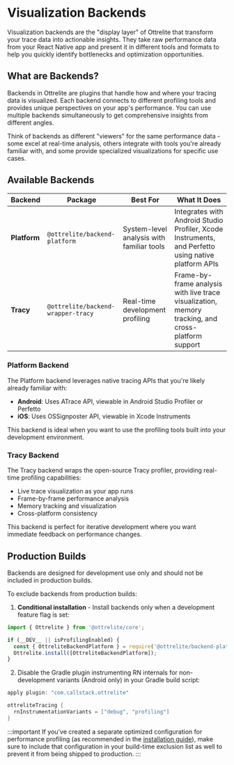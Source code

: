 # Visualization Backends

Visualization backends are the "display layer" of Ottrelite that transform your trace data into actionable insights. They take raw performance data from your React Native app and present it in different tools and formats to help you quickly identify bottlenecks and optimization opportunities.

## What are Backends?

Backends in Ottrelite are plugins that handle how and where your tracing data is visualized. Each backend connects to different profiling tools and provides unique perspectives on your app's performance. You can use multiple backends simultaneously to get comprehensive insights from different angles.

Think of backends as different "viewers" for the same performance data - some excel at real-time analysis, others integrate with tools you're already familiar with, and some provide specialized visualizations for specific use cases.

## Available Backends

| Backend      | Package                            | Best For                                  | What It Does                                                                                        |
| ------------ | ---------------------------------- | ----------------------------------------- | --------------------------------------------------------------------------------------------------- |
| **Platform** | `@ottrelite/backend-platform`      | System-level analysis with familiar tools | Integrates with Android Studio Profiler, Xcode Instruments, and Perfetto using native platform APIs |
| **Tracy**    | `@ottrelite/backend-wrapper-tracy` | Real-time development profiling           | Frame-by-frame analysis with live trace visualization, memory tracking, and cross-platform support  |

### Platform Backend

The Platform backend leverages native tracing APIs that you're likely already familiar with:

- **Android**: Uses ATrace API, viewable in Android Studio Profiler or Perfetto
- **iOS**: Uses OSSignposter API, viewable in Xcode Instruments

This backend is ideal when you want to use the profiling tools built into your development environment.

### Tracy Backend

The Tracy backend wraps the open-source Tracy profiler, providing real-time profiling capabilities:

- Live trace visualization as your app runs
- Frame-by-frame performance analysis
- Memory tracking and visualization
- Cross-platform consistency

This backend is perfect for iterative development where you want immediate feedback on performance changes.

## Production Builds

Backends are designed for development use only and should not be included in production builds.

To exclude backends from production builds:

1. **Conditional installation** - Install backends only when a development feature flag is set:

```typescript
import { Ottrelite } from '@ottrelite/core';

if (__DEV__ || isProfilingEnabled) {
  const { OttreliteBackendPlatform } = require('@ottrelite/backend-platform');
  Ottrelite.install([OttreliteBackendPlatform]);
}
```

2. Disable the Gradle plugin instrumenting RN internals for non-development variants (Android only) in your Gradle build script:

```kotlin
apply plugin: "com.callstack.ottrelite"

ottreliteTracing {
  rnInstrumentationVariants = ["debug", "profiling"]
}
```

:::important
If you've created a separate optimized configuration for performance profiling (as recommended in the [installation guide](/docs/core/introduction#configuring)), make sure to include that configuration in your build-time exclusion list as well to prevent it from being shipped to production.
:::
